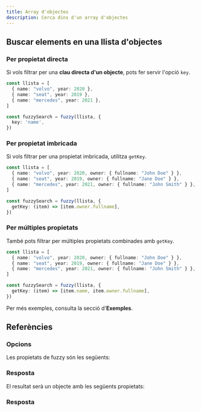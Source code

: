 ```yaml
---
title: Array d'objectes
description: Cerca dins d'un array d'objectes
---
```


## Buscar elements en una llista d'objectes

### Per propietat directa
Si vols filtrar per una **clau directa d'un objecte**, pots fer servir l'opció `key`.

```ts title="index.ts"
const llista = [
  { name: "volvo", year: 2020 },
  { name: "seat", year: 2019 },
  { name: "mercedes", year: 2021 },
]

const fuzzySearch = fuzzy(llista, {
  key: 'name',
})
```

### Per propietat imbricada
Si vols filtrar per una propietat imbricada, utilitza `getKey`.

```ts title="index.ts"
const llista = [
  { name: "volvo", year: 2020, owner: { fullname: "John Doe" } },
  { name: "seat", year: 2019, owner: { fullname: "Jane Doe" } },
  { name: "mercedes", year: 2021, owner: { fullname: "John Smith" } },
]

const fuzzySearch = fuzzy(llista, {
  getKey: (item) => [item.owner.fullname],
})
```

### Per múltiples propietats
També pots filtrar per múltiples propietats combinades amb `getKey`.

```ts title="index.ts"
const llista = [
  { name: "volvo", year: 2020, owner: { fullname: "John Doe" } },
  { name: "seat", year: 2019, owner: { fullname: "Jane Doe" } },
  { name: "mercedes", year: 2021, owner: { fullname: "John Smith" } },
]

const fuzzySearch = fuzzy(llista, {
  getKey: (item) => [item.name, item.owner.fullname],
})
```
Per més exemples, consulta la secció d'**Exemples**.
## Referències

### Opcions
Les propietats de fuzzy són les següents: 
<AutoTypeTable path="./src/types/lib.ts" name="FuzzyOptions" />

### Resposta
El resultat serà un objecte amb les següents propietats:
<AutoTypeTable path="./src/types/lib.ts" name="FuzzyResponse" />

### Resposta
<AutoTypeTable path="./src/types/lib.ts" name="Result" />

